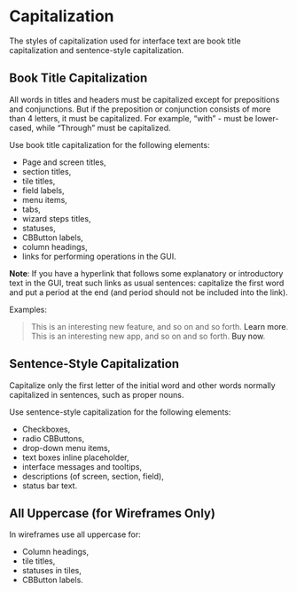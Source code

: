 <Meta title="Content Guidelines/Capitalization"/>

# Capitalization
The styles of capitalization used for interface text are book title capitalization and sentence-style capitalization.

## Book Title Capitalization 
All words in titles and headers must be capitalized except for prepositions and conjunctions. But if the preposition or conjunction consists of more than 4 letters, it must be capitalized. For example, “with” - must be lower-cased, while “Through” must be capitalized.

Use book title capitalization for the following elements: 

- Page and screen titles, 
- section titles,
- tile titles, 
- field labels, 
- menu items, 
- tabs, 
- wizard steps titles, 
- statuses,
- CBButton labels,
- column headings, 
- links for performing operations in the GUI.

**Note**: If you have a hyperlink that follows some explanatory or introductory text in the GUI, treat such links as usual sentences: capitalize the first word and put a period at the end (and period should not be included into the link). 

Examples: 
> This is an interesting new feature, and so on and so forth. <a>Learn more</a>.<br />
> This is an interesting new app, and so on and so forth. <a>Buy now</a>.


## Sentence-Style Capitalization 
Capitalize only the first letter of the initial word and other words normally capitalized in sentences, such as proper nouns. 

Use sentence-style capitalization for the following elements:
- Checkboxes, 
- radio CBButtons,
- drop-down menu items, 
- text boxes inline placeholder,
- interface messages and tooltips,
- descriptions (of screen, section, field),
- status bar text. 

## All Uppercase (for Wireframes Only)
In wireframes use all uppercase for: 
- Column headings,
- tile titles,
- statuses in tiles,
- CBButton labels.